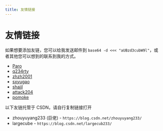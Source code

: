 ```yaml
---
title: 友情链接
---
```


# 友情链接


<Metadata author="swwind" time="2023-3-4" />

如果想要添加友链，您可以给我发送邮件到 `base64 -d <<< "aUBzd3cubW9l"`，或者其他您可以想到的联系到我的方式。

- [Paro](https://paro.one/)
- [q234rty](https://q234rty.top/)
- [zhzh2001](https://zhzh2001.bitbucket.io/)
- [sxyugao](https://sxyugao.top/)
- [shajjl](https://shajjl.github.io/)
- [attack204](https://blog.attack204.com/)
- [pomoke](https://typeof.pw/)

以下友链托管于 CSDN，请自行复制链接打开

- zhouyuyang233 (巨佬) - `https://blog.csdn.net/zhouyuyang233/`
- largecube - `https://blog.csdn.net/largecub233/`

